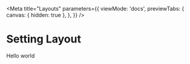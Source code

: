
<Meta
  title="Layouts"
  parameters={{
    viewMode: 'docs',
    previewTabs: {
      canvas: { hidden: true },
    },
  }}
/>

# Setting Layout

Hello world
